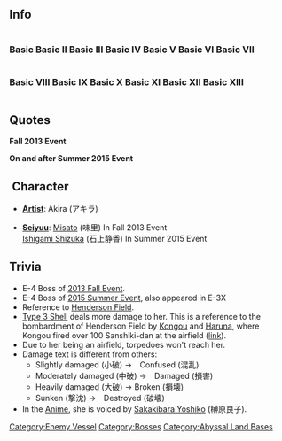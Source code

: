 ==Info==
<div style="display:inline-block"><h3>Basic</h3>{{EnemyShipInfoKai|{{PAGENAME}}}}</div>
<div style="display:inline-block"><h3>Basic II</h3>{{EnemyShipInfoKai|{{PAGENAME}}/II}}</div>
<div style="display:inline-block"><h3>Basic III</h3>{{EnemyShipInfoKai|{{PAGENAME}}/III}}</div>
<div style="display:inline-block"><h3>Basic IV</h3>{{EnemyShipInfoKai|{{PAGENAME}}/IV}}</div>
<div style="display:inline-block"><h3>Basic V</h3>{{EnemyShipInfoKai|{{PAGENAME}}/V}}</div>
<div style="display:inline-block"><h3>Basic VI</h3>{{EnemyShipInfoKai|{{PAGENAME}}/VI}}</div>
<div style="display:inline-block"><h3>Basic VII</h3>{{EnemyShipInfoKai|{{PAGENAME}}/VII}}</div>
<div style="display:inline-block"><h3>Basic VIII</h3>{{EnemyShipInfoKai|{{PAGENAME}}/VIII}}</div>
<div style="display:inline-block"><h3>Basic IX</h3>{{EnemyShipInfoKai|{{PAGENAME}}/IX}}</div>
<div style="display:inline-block"><h3>Basic X</h3>{{EnemyShipInfoKai|{{PAGENAME}}/X}}</div>
<div style="display:inline-block"><h3>Basic XI</h3>{{EnemyShipInfoKai|{{PAGENAME}}/XI}}</div>
<div style="display:inline-block"><h3>Basic XII</h3>{{EnemyShipInfoKai|{{PAGENAME}}/XII}}</div>
<div style="display:inline-block"><h3>Basic XIII</h3>{{EnemyShipInfoKai|{{PAGENAME}}/XIII}}</div>
{{EnemyShipCategoriesKai|{{PAGENAME}}}}

==Quotes==

'''Fall 2013 Event'''

{{Abyssquote
| 開幕前=ナンドデモ…ミナゾコニ…シズンデ…イキナサイ…
| EN1=You shall sink... to the bottom... as many times... as necessary...
| Note1=
| 砲撃=ダカラ…ムリナノヨ…
| EN0=Told you... it's futile...
| Note0=
| 被弾=キャァ！
| EN2=Kyaa!
| Note2=
| 昼戦終了時=タクサンノテツ…シズム…コノウミデ…ソウ…
| EN3=A lot of iron... shall sink... in this sea... yes...
| Note3=A reference to Ironbottom Sound and the Guadalcanal campaign
|Clip1 = {{Audio|file=Port_Hime_Intro.ogg}}
|Clip0 = {{Audio|file=Port_Hime_Attack.ogg}}
|Clip2 = {{Audio|file=Port_Hime_Damaged.ogg}}
|Clip3 = {{Audio|file=Port_Hime_Destroyed.ogg}}
}}
'''On and after Summer 2015 Event'''

{{Abyssquote
| 開幕前= (ウフフ)……アツイ…ノ?アツイ……デショオ…？
| EN1=（Heh heh heh）...It's hot? It's hot, isn't it?
| Note1=
| 砲撃= ウフフフ…
| EN0=Heh heh heh heh...
| Note0=
| 被弾= イヤァダ…イタイジャナイ…コワレチャウ…　ウフフ…
| EN2=No way...That hurts...I'll break....Heh heh heh...
| Note2=
| 昼戦終了時= ドウシタノ…アタシ…　アレ…セカイガ…　ウミが…。
| EN3=Why...I... What? The world...The sea...
| Note3=
|Clip1 = {{Audio|file=Port_Hime SN_Intro.ogg}} 
|Clip0 = {{Audio|file=Port_Hime SN_Attack.ogg}}
|Clip2 = {{Audio|file=Port_Hime SN_Damaged.ogg}}
|Clip3 = {{Audio|file=Port_Hime SN_Destroyed.ogg}}
}}

== Character ==
* '''[[Glossary#List of Vessels by Artist|Artist]]''': Akira (アキラ)

* '''[[Glossary#List of Vessels by Japanese Voice Actresses|Seiyuu]]''': [https://myanimelist.net/people/12759/Misato Misato] (味里) In Fall 2013 Event<br />[https://myanimelist.net/people/28755/Shizuka_Ishigami Ishigami Shizuka] (石上静香) In Summer 2015 Event

==Trivia==
*E-4 Boss of [[Fall 2013 Event|2013 Fall Event]].
*E-4 Boss of [[Summer 2015 Event|2015 Summer Event]], also appeared in E-3X
*Reference to [http://en.wikipedia.org/wiki/Henderson_Field_%28Guadalcanal%29 Henderson Field].
*[[Type 3 Shell]] deals more damage to her. This is a reference to the bombardment of Henderson Field by [[Kongou]] and [[Haruna]], where Kongou fired over 100 Sanshiki-dan at the airfield ([http://www.combinedfleet.com/kongo.htm link]).
*Due to her being an airfield, torpedoes won't reach her.
*Damage text is different from others:
**Slightly damaged (小破) →　Confused (混乱)
**Moderately damaged (中破) →　Damaged (損害)
**Heavily damaged (大破) → Broken (損壊)
**Sunken (撃沈) →　Destroyed (破壊)
* In the [[Anime]], she is voiced by [http://myanimelist.net/people/362/Yoshiko_Sakakibara Sakakibara Yoshiko] (榊原良子).

{{Enemyshiplist}}
[[Category:Enemy Vessel]]
[[Category:Bosses]]
[[Category:Abyssal Land Bases]]